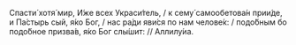 Спасти́ хотя́ мир, И́же всех Украси́тель, / к сему́ самообетова́н прии́де, и Па́стырь сый, я́ко Бог, / нас ра́ди яви́ся по нам челове́к: / подо́бным бо подо́бное призва́в, я́ко Бог слы́шит: // Аллилу́иа.
